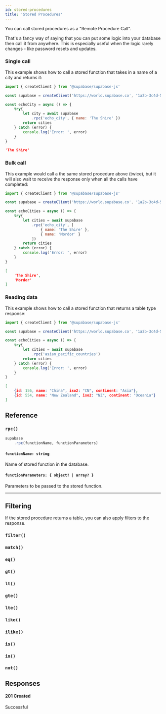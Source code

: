 ```yaml
---
id: stored-procedures
title: 'Stored Procedures'
---
```



You can call stored procedures as a "Remote Procedure Call". 

That's a fancy way of saying that you can put some logic into your database then call it from anywhere. 
This is especially useful when the logic rarely changes - like password resets and updates.

<DummyData />

### Single call

This example shows how to call a stored function that takes in a name of a city and returns it:

<!-- prettier-ignore -->
```js {7-8}
import { createClient } from '@supabase/supabase-js'

const supabase = createClient('https://world.supabase.co', '1a2b-3c4d-5e6f-7g8h')

const echoCity = async () => {
    try{
        let city = await supabase
            .rpc('echo_city', { name: 'The Shire' })
        return cities
    } catch (error) {
        console.log('Error: ', error)
    }
}
```

<Collapsable title="Toggle Example Response">

```json
'The Shire'
```

</Collapsable>

### Bulk call

This example would call a the same stored procedure above (twice), but it will also wait to receive the response only when all the calls have completed:

<!-- prettier-ignore -->
```js {7-11}
import { createClient } from '@supabase/supabase-js'

const supabase = createClient('https://world.supabase.co', '1a2b-3c4d-5e6f-7g8h')

const echoCities = async () => {
    try{
        let cities = await supabase
            .rpc('echo_city', [
                { name: 'The Shire' },
                { name: 'Mordor' }
            ])
        return cities
    } catch (error) {
        console.log('Error: ', error)
    }
}
```

<Collapsable title="Toggle Example Response">

```json
[
    'The Shire',
    'Mordor'
]
```

</Collapsable>

### Reading data 

This example shows how to call a stored function that returns a table type response:

<!-- prettier-ignore -->
```js {7-8}
import { createClient } from '@supabase/supabase-js'

const supabase = createClient('https://world.supabase.co', '1a2b-3c4d-5e6f-7g8h')

const echoCities = async () => {
    try{
        let cities = await supabase
            .rpc('asian_pacific_countries')
        return cities
    } catch (error) {
        console.log('Error: ', error)
    }
}
```

<Collapsable title="Toggle Example Response">

```json
[
    {id: 156, name: "China", iso2: "CN", continent: "Asia"},
    {id: 554, name: "New Zealand", iso2: "NZ", continent: "Oceania"}
]
```
</Collapsable>

## Reference

### `rpc()`
```js {2}
supabase   
    .rpc(functionName, functionParameters)
```

#### `functionName: string`
Name of stored function in the database.

#### `functionParameters: { object? | array? }`
Parameters to be passed to the stored function.

---

## Filtering
If the stored procedure returns a table, you can also apply filters to the response.

### `filter()`
<CommonFilters filter='filter'/>

### `match()`
<CommonFilters filter='match'/>

### `eq()`
<CommonFilters filter='eq'/>

### `gt()`
<CommonFilters filter='gt'/>

### `lt()`
<CommonFilters filter='lt'/>

### `gte()`
<CommonFilters filter='gte'/>

### `lte()`
<CommonFilters filter='lte'/>

### `like()`
<CommonFilters filter='like'/>

### `ilike()`
<CommonFilters filter='ilike'/>

### `is()`
<CommonFilters filter='is'/>

### `in()`
<CommonFilters filter='in'/>

### `not()`
<CommonFilters filter='not'/>

## Responses

#### 201 Created
Successful

<CommonResponses />